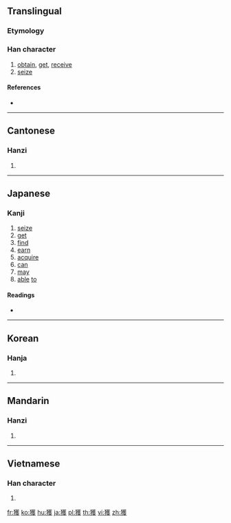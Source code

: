 {{also|获}}
==Translingual==

===Etymology===
{{Han compound|犬|alt1=犭|蒦|c1=s|c2=p|ls=psc}}

===Han character===
{{Han char|rn=94|rad=犬|as=14|sn=17|four=44247|canj=KHTOE}}

# [[obtain]], [[get]], [[receive]]
# [[seize]]

====References====
* {{Han ref|kx=0720.190|dkj=20758|dj=1132.060|hdz=21370.060|uh=7372|ud=29554|bh=C0F2|bd=49394}}

----

==Cantonese==

===Hanzi===
{{yue-hanzi|jyut=wok6|y=wok6|sim=获}}

# {{defn|lang=yue|sort=犬14}}

----

==Japanese==

===Kanji===
{{ja-kanji|grade=c|rs=犬14}}

# [[seize]]
# [[get]]
# [[find]]
# [[earn]]
# [[acquire]]
# [[can]]
# [[may]]
# [[able]] [[to]]

====Readings====
* {{ja-readings|goon=[[わく]] (waku)|kanon=[[かく]] (kaku)|kun=[[える]] (eru)}}

----

==Korean==

===Hanja===
{{ko-hanja|hangeul=[[획]], [[확]]|eumhun=|rv=hoek, hwak|mr=hoek, hwak|y=hoyk, hwak}}

# {{defn|lang=ko|sort=犬14}}

----

==Mandarin==

===Hanzi===
{{cmn-hanzi|sim=获|pin=[[huò]] ([[huo4]]), [[měng]] ([[meng3]])|wg=huo<sup>4</sup>, meng<sup>3</sup>}}

# {{defn|lang=cmn|sort=犬14}}

----

==Vietnamese==

===Han character===
{{vi-hantu|[[hoạch]], [[oách]]|rs=犬14}}

# {{defn|lang=vi|sort=犬14}}

[[fr:獲]]
[[ko:獲]]
[[hu:獲]]
[[ja:獲]]
[[pl:獲]]
[[th:獲]]
[[vi:獲]]
[[zh:獲]]